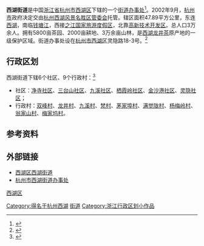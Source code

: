{{中国乡级行政区
|景观照片文件名 = 
|景观照片描述 = 
|汉语拼音 = 
|其他语言 = 
|其他语言名称 = 
|旧称 = 
|地名出处 = [[西湖景区|西湖景区]]内
|位置图文件名 = 
|位置图描述 = 
|自定义图片 = 
|建置时间 = 
|政府驻地 = 灵隐路18-3号
|毗邻 = 
|总面积 = 
|总人口 = 
|总人口年份 = 
|户籍人口 = 
|户籍人口年份 = 
|常住人口 = 
|常住人口年份 = 
|人口密度 = 
|GDP = 
|GDP年份 = 
|邮政编码 = 310013
|电话区号 = 571
|官方网站 = 
|网站名称 = 
|33/01/06/008/000}}
'''西湖街道'''是中国[[浙江省|浙江省]][[杭州市|杭州市]][[西湖区_(杭州市)|西湖区]]下辖的一个[[街道办事处|街道办事处]]<ref>{{PRC admin/ref sgc|{{PRC admin/parent|33/01/06/008/000}}}}</ref>。2002年9月，[[杭州市|杭州市]]政府决定交由[[杭州西湖风景名胜区管委会|杭州西湖风景名胜区管委会]]托管。辖区面积47.89平方公里，东连[[西湖|西湖]]，南临[[钱塘江|钱塘江]]，西接[[之江国家旅游度假区|之江国家旅游度假区]]，北靠[[高新技术开发区|高新技术开发区]]。总人口3万余人。拥有5800亩茶园、2000亩耕地、3万余亩山林，是[[龙井茶|西湖龙井茶]]原产地的一级保护区域。街道办事处设在[[杭州市|杭州市]][[西湖区_(杭州市)|西湖区]]灵隐路18-3号。<ref>{{cite web |title=杭州市西湖街道办事处 |url=http://www.hangzhou.gov.cn/art/2020/10/29/art_810270_1425.html |website=杭州市人民政府 |accessdate=2022-01-27 |archive-date=2022-01-27 |archive-url=https://web.archive.org/web/20220127192203/http://www.hangzhou.gov.cn/art/2020/10/29/art_810270_1425.html |dead-url=no }}</ref>

== 行政区划 ==
西湖街道下辖6个社区、9个行政村：<ref>{{PRC admin/ref sgc|33/01/06/008/000}}</ref>
* 社区：[[净寺社区|净寺社区]]、[[三台山社区|三台山社区]]、[[九溪社区|九溪社区]]、[[栖霞岭社区|栖霞岭社区]]、[[金沙港社区|金沙港社区]]、[[灵隐社区|灵隐社区]]；
* 行政村：[[双峰村|双峰村]]、[[龙井村_(杭州市)|龙井村]]、[[九溪村|九溪村]]、[[梵村|梵村]]、[[茅家埠村|茅家埠村]]、[[满觉陇村|满觉陇村]]、[[杨梅岭村|杨梅岭村]]、[[翁家山村|翁家山村]]、[[梅家坞村|梅家坞村]]。

== 参考资料 ==
{{reflist}}

== 外部链接 ==
*[https://web.archive.org/web/20090425154420/http://www.xhjd.gov.cn/ 西湖区西湖街道]
*[http://www.hangzhou.gov.cn/art/2015/11/12/art_810158_1269.html 杭州市西湖街道办事处] {{Wayback|url=http://www.hangzhou.gov.cn/art/2015/11/12/art_810158_1269.html |date=20180714081259 }}

{{杭州市西湖区行政区划}}
[[Category:得名于杭州西湖|Category:得名于杭州西湖]]
[[Category:杭州西湖风景名胜区管委会|街道]]
[[category:杭州市街道_(行政区划)|西湖区]]
[[Category:浙江行政区划小作品|Category:浙江行政区划小作品]]